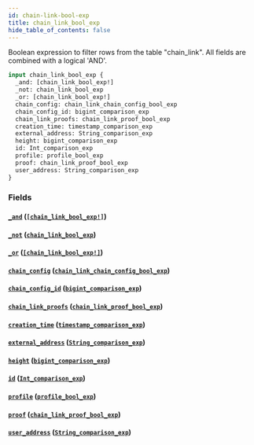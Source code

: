 ```yaml
---
id: chain-link-bool-exp
title: chain_link_bool_exp
hide_table_of_contents: false
---
```


Boolean expression to filter rows from the table "chain_link". All fields are combined with a logical 'AND'.

```graphql
input chain_link_bool_exp {
  _and: [chain_link_bool_exp!]
  _not: chain_link_bool_exp
  _or: [chain_link_bool_exp!]
  chain_config: chain_link_chain_config_bool_exp
  chain_config_id: bigint_comparison_exp
  chain_link_proofs: chain_link_proof_bool_exp
  creation_time: timestamp_comparison_exp
  external_address: String_comparison_exp
  height: bigint_comparison_exp
  id: Int_comparison_exp
  profile: profile_bool_exp
  proof: chain_link_proof_bool_exp
  user_address: String_comparison_exp
}
```

### Fields

#### [`_and`](#) ([`[chain_link_bool_exp!]`](../inputs/chain-link-bool-exp))

#### [`_not`](#) ([`chain_link_bool_exp`](../inputs/chain-link-bool-exp))

#### [`_or`](#) ([`[chain_link_bool_exp!]`](../inputs/chain-link-bool-exp))

#### [`chain_config`](#) ([`chain_link_chain_config_bool_exp`](../inputs/chain-link-chain-config-bool-exp))

#### [`chain_config_id`](#) ([`bigint_comparison_exp`](../inputs/bigint-comparison-exp))

#### [`chain_link_proofs`](#) ([`chain_link_proof_bool_exp`](../inputs/chain-link-proof-bool-exp))

#### [`creation_time`](#) ([`timestamp_comparison_exp`](../inputs/timestamp-comparison-exp))

#### [`external_address`](#) ([`String_comparison_exp`](../inputs/string-comparison-exp))

#### [`height`](#) ([`bigint_comparison_exp`](../inputs/bigint-comparison-exp))

#### [`id`](#) ([`Int_comparison_exp`](../inputs/int-comparison-exp))

#### [`profile`](#) ([`profile_bool_exp`](../inputs/profile-bool-exp))

#### [`proof`](#) ([`chain_link_proof_bool_exp`](../inputs/chain-link-proof-bool-exp))

#### [`user_address`](#) ([`String_comparison_exp`](../inputs/string-comparison-exp))
